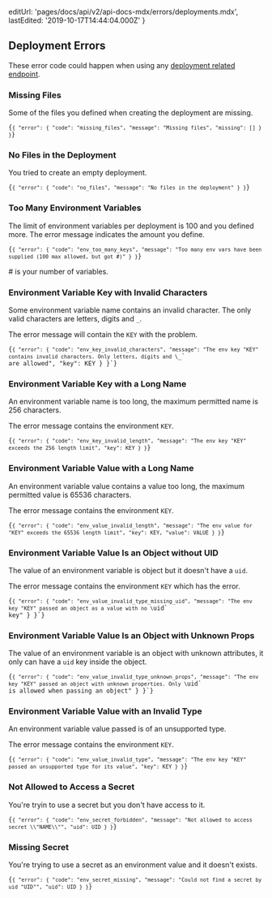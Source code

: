 
  editUrl: 'pages/docs/api/v2/api-docs-mdx/errors/deployments.mdx',
  lastEdited: '2019-10-17T14:44:04.000Z'
}

## Deployment Errors

These error code could happen when using any [deployment related endpoint](#endpoints/deployments).

### Missing Files

Some of the files you defined when creating the deployment are missing.

<Code lang="json">{`{
  "error": {
    "code": "missing_files",
    "message": "Missing files",
    "missing": []
  }
}`}</Code>

### No Files in the Deployment

You tried to create an empty deployment.

<Code lang="json">{`{
  "error": {
    "code": "no_files",
    "message": "No files in the deployment"
  }
}`}</Code>

### Too Many Environment Variables

The limit of environment variables per deployment is 100 and you defined more. The error message indicates the amount you define.

<Code lang="json">{`{
  "error": {
    "code": "env_too_many_keys",
    "message": "Too many env vars have been supplied (100 max allowed, but got #)"
  }
}`}</Code>

<Note>
  <InlineCode>#</InlineCode> is your number of variables.
</Note>

### Environment Variable Key with Invalid Characters

Some environment variable name contains an invalid character. The only valid characters are letters, digits and `_`.

The error message will contain the `KEY` with the problem.

<Code lang="json">{`{
  "error": {
    "code": "env_key_invalid_characters",
    "message": "The env key "KEY" contains invalid characters. Only letters, digits and \`_\` are allowed",
    "key": KEY
  }
}`}</Code>

### Environment Variable Key with a Long Name

An environment variable name is too long, the maximum permitted name is 256 characters.

The error message contains the environment `KEY`.

<Code lang="json">{`{
  "error": {
    "code": "env_key_invalid_length",
    "message": "The env key "KEY" exceeds the 256 length limit",
    "key": KEY
  }
}`}</Code>

### Environment Variable Value with a Long Name

An environment variable value contains a value too long, the maximum permitted value is 65536 characters.

The error message contains the environment `KEY`.

<Code lang="json">{`{
  "error": {
    "code": "env_value_invalid_length",
    "message": "The env value for "KEY" exceeds the 65536 length limit",
    "key": KEY,
    "value": VALUE
  }
}`}</Code>

### Environment Variable Value Is an Object without UID

The value of an environment variable is object but it doesn't have a `uid`.

The error message contains the environment `KEY` which has the error.

<Code lang="json">{`{
  "error": {
    "code": "env_value_invalid_type_missing_uid",
    "message": "The env key "KEY" passed an object as a value with no \`uid\` key"
  }
}`}</Code>

### Environment Variable Value Is an Object with Unknown Props

The value of an environment variable is an object with unknown attributes, it only can have a `uid` key inside the object.

<Code lang="json">{`{
  "error": {
    "code": "env_value_invalid_type_unknown_props",
    "message": "The env key "KEY" passed an object with unknown properties. Only \`uid\` is allowed when passing an object"
  }
}`}</Code>

### Environment Variable Value with an Invalid Type

An environment variable value passed is of an unsupported type.

The error message contains the environment `KEY`.

<Code lang="json">{`{
  "error": {
    "code": "env_value_invalid_type",
    "message": "The env key "KEY" passed an unsupported type for its value",
    "key": KEY
  }
}`}</Code>

### Not Allowed to Access a Secret

You're tryin to use a secret but you don't have access to it.

<Code lang="json">{`{
  "error": {
    "code": "env_secret_forbidden",
    "message": "Not allowed to access secret \\"NAME\\"",
    "uid": UID
  }
}`}</Code>

### Missing Secret

You're trying to use a secret as an environment value and it doesn't exists.

<Code lang="json">{`{
  "error": {
    "code": "env_secret_missing",
    "message": "Could not find a secret by uid "UID"",
    "uid": UID
  }
}`}</Code>
